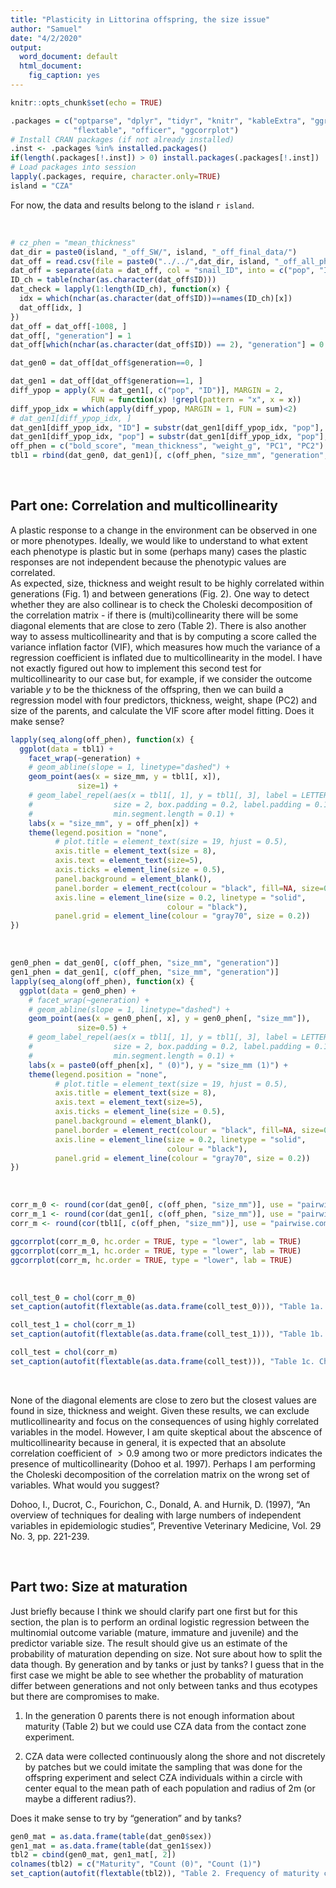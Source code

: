 ```yaml
---
title: "Plasticity in Littorina offspring, the size issue"
author: "Samuel"
date: "4/2/2020"
output:
  word_document: default
  html_document:
    fig_caption: yes
---
```


```r
knitr::opts_chunk$set(echo = TRUE)

.packages = c("optparse", "dplyr", "tidyr", "knitr", "kableExtra", "ggrepel",
              "flextable", "officer", "ggcorrplot")
# Install CRAN packages (if not already installed)
.inst <- .packages %in% installed.packages()
if(length(.packages[!.inst]) > 0) install.packages(.packages[!.inst])
# Load packages into session
lapply(.packages, require, character.only=TRUE)
island = "CZA"
```

For now, the data and results belong to the island `r island`.

\

```r
# cz_phen = "mean_thickness"
dat_dir = paste0(island, "_off_SW/", island, "_off_final_data/")
dat_off = read.csv(file = paste0("../../",dat_dir, island, "_off_all_phenos_main_20200403.csv"))
dat_off = separate(data = dat_off, col = "snail_ID", into = c("pop", "ID"), sep = "_")
ID_ch = table(nchar(as.character(dat_off$ID)))
dat_check = lapply(1:length(ID_ch), function(x) {
  idx = which(nchar(as.character(dat_off$ID))==names(ID_ch)[x])
  dat_off[idx, ]
})
dat_off = dat_off[-1008, ]
dat_off[, "generation"] = 1
dat_off[which(nchar(as.character(dat_off$ID)) == 2), "generation"] = 0

dat_gen0 = dat_off[dat_off$generation==0, ]

dat_gen1 = dat_off[dat_off$generation==1, ]
diff_ypop = apply(X = dat_gen1[, c("pop", "ID")], MARGIN = 2,
                  FUN = function(x) !grepl(pattern = "x", x = x))
diff_ypop_idx = which(apply(diff_ypop, MARGIN = 1, FUN = sum)<2)
# dat_gen1[diff_ypop_idx, ]
dat_gen1[diff_ypop_idx, "ID"] = substr(dat_gen1[diff_ypop_idx, "pop"], start = 2, stop = 4)
dat_gen1[diff_ypop_idx, "pop"] = substr(dat_gen1[diff_ypop_idx, "pop"], start = 1, stop = 1)
off_phen = c("bold_score", "mean_thickness", "weight_g", "PC1", "PC2")
tbl1 = rbind(dat_gen0, dat_gen1)[, c(off_phen, "size_mm", "generation", "pop", "ID")]
```

\

## Part one: Correlation and multicollinearity

A plastic response to a change in the environment can be observed in one or more phenotypes. Ideally, we would like to understand to what extent each phenotype is plastic but in some (perhaps many) cases the plastic responses are not independent because the phenotypic values are correlated.  
As expected, size, thickness and weight result to be highly correlated within generations (Fig. 1) and between generations (Fig. 2). One way to detect whether they are also collinear is to check the Choleski decomposition of the correlation matrix - if there is (multi)collinearity there will be some diagonal elements that are close to zero (Table 2). There is also another way to assess multicollinearity and that is by computing a score called the variance inflation factor (VIF), which measures how much the variance of a regression coefficient is inflated due to multicollinearity in the model. I have not exactly figured out how to implement this second test for multicollinearity to our case but, for example, if we consider the outcome variable $y$ to be the thickness of the offspring, then we can build a regression model with four predictors, thickness, weight, shape (PC2) and size of the parents, and calculate the VIF score after model fitting. Does it make sense?

```r
lapply(seq_along(off_phen), function(x) {
  ggplot(data = tbl1) +
    facet_wrap(~generation) +
    # geom_abline(slope = 1, linetype="dashed") +
    geom_point(aes(x = size_mm, y = tbl1[, x]),
               size=1) +
    # geom_label_repel(aes(x = tbl1[, 1], y = tbl1[, 3], label = LETTERS[2:18]),
    #                  size = 2, box.padding = 0.2, label.padding = 0.15, segment.colour = "black",
    #                  min.segment.length = 0.1) +
    labs(x = "size_mm", y = off_phen[x]) +
    theme(legend.position = "none",
          # plot.title = element_text(size = 19, hjust = 0.5),
          axis.title = element_text(size = 8),
          axis.text = element_text(size=5),
          axis.ticks = element_line(size = 0.5),
          panel.background = element_blank(),
          panel.border = element_rect(colour = "black", fill=NA, size=0.5),
          axis.line = element_line(size = 0.2, linetype = "solid",
                                   colour = "black"),
          panel.grid = element_line(colour = "gray70", size = 0.2))
})
```

\

```r
gen0_phen = dat_gen0[, c(off_phen, "size_mm", "generation")]
gen1_phen = dat_gen1[, c(off_phen, "size_mm", "generation")]
lapply(seq_along(off_phen), function(x) {
  ggplot(data = gen0_phen) +
    # facet_wrap(~generation) +
    # geom_abline(slope = 1, linetype="dashed") +
    geom_point(aes(x = gen0_phen[, x], y = gen0_phen[, "size_mm"]),
               size=0.5) +
    # geom_label_repel(aes(x = tbl1[, 1], y = tbl1[, 3], label = LETTERS[2:18]),
    #                  size = 2, box.padding = 0.2, label.padding = 0.15, segment.colour = "black",
    #                  min.segment.length = 0.1) +
    labs(x = paste0(off_phen[x], " (0)"), y = "size_mm (1)") +
    theme(legend.position = "none",
          # plot.title = element_text(size = 19, hjust = 0.5),
          axis.title = element_text(size = 8),
          axis.text = element_text(size=5),
          axis.ticks = element_line(size = 0.5),
          panel.background = element_blank(),
          panel.border = element_rect(colour = "black", fill=NA, size=0.5),
          axis.line = element_line(size = 0.2, linetype = "solid",
                                   colour = "black"),
          panel.grid = element_line(colour = "gray70", size = 0.2))
})
```

\

```r
corr_m_0 <- round(cor(dat_gen0[, c(off_phen, "size_mm")], use = "pairwise.complete.obs"), 3)
corr_m_1 <- round(cor(dat_gen1[, c(off_phen, "size_mm")], use = "pairwise.complete.obs"), 3)
corr_m <- round(cor(tbl1[, c(off_phen, "size_mm")], use = "pairwise.complete.obs"), 3)

ggcorrplot(corr_m_0, hc.order = TRUE, type = "lower", lab = TRUE)
ggcorrplot(corr_m_1, hc.order = TRUE, type = "lower", lab = TRUE)
ggcorrplot(corr_m, hc.order = TRUE, type = "lower", lab = TRUE)
```

\

```r
coll_test_0 = chol(corr_m_0)
set_caption(autofit(flextable(as.data.frame(coll_test_0))), "Table 1a. Choleski decomposition of the correlation matrix across generation 0 parents.")

coll_test_1 = chol(corr_m_1)
set_caption(autofit(flextable(as.data.frame(coll_test_1))), "Table 1b. Choleski decomposition of the correlation matrix across generation 1 offspring.")

coll_test = chol(corr_m)
set_caption(autofit(flextable(as.data.frame(coll_test))), "Table 1c. Choleski decomposition of the correlation matrix across all samples.")
```

\

None of the diagonal elements are close to zero but the closest values are found in size, thickness and weight. Given these results, we can exclude mutlicollinearity and focus on the consequences of using highly correlated variables in the model. However, I am quite skeptical about the abscence of multicollinearity because in general, it is expected that an absolute correlation coefficient of $>0.9$ among two or more predictors indicates the presence of multicollinearity (Dohoo et al. 1997). Perhaps I am performing the Choleski decomposition of the correlation matrix on the wrong set of variables. What would you suggest?

Dohoo, I., Ducrot, C., Fourichon, C., Donald, A. and Hurnik, D. (1997), “An overview of techniques for dealing with large numbers of independent variables in epidemiologic studies”, Preventive Veterinary Medicine, Vol. 29 No. 3, pp. 221-239.

\

## Part two: Size at maturation

Just briefly because I think we should clarify part one first but for this section, the plan is to perform an ordinal logistic regression between the multinomial outcome variable (mature, immature and juvenile) and the predictor variable size. The result should give us an estimate of the probability of maturation depending on size. Not sure about how to split the data though. By generation and by tanks or just by tanks? I guess that in the first case we might be able to see whether the probablity of maturation differ between generations and not only between tanks and thus ecotypes but there are compromises to make. 

1. In the generation 0 parents there is not enough information about maturity (Table 2) but we could use CZA data from the contact zone experiment.

2. CZA data were collected continuously along the shore and not discretely by patches but we could imitate the sampling that was done for the offspring experiment and select CZA individuals within a circle with center equal to the mean path of each population and radius of 2m (or maybe a different radius?).

Does it make sense to try by "generation" and by tanks?

```r
gen0_mat = as.data.frame(table(dat_gen0$sex))
gen1_mat = as.data.frame(table(dat_gen1$sex))
tbl2 = cbind(gen0_mat, gen1_mat[, 2])
colnames(tbl2) = c("Maturity", "Count (0)", "Count (1)")
set_caption(autofit(flextable(tbl2)), "Table 2. Frequency of maturity classes in generation 0 parents and generation 1 offspring.")
```

